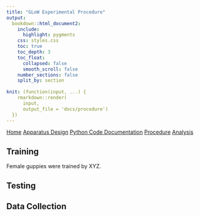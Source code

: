 ```yaml
---
title: "GLoW Experimental Procedure"
output:
  bookdown::html_document2:
    include:
      highlight: pygments
    css: styles.css
    toc: true
    toc_depth: 3
    toc_float: 
      collapsed: false
      smooth_scroll: false
    number_sections: false
    split_by: section
    
knit: (function(input, ...) {
    rmarkdown::render(
      input,
      output_file = 'docs/procedure')
  })
---
```


<div class="topnav">
  <a href="index.html">Home</a>
   <a href="apparatus-setup.html">Apparatus Design</a>
   <a href="python-code-documentation.html">Python Code Documentation</a>
  <a class="active" href="procedure.html">Procedure</a>
    <a href="analysis.html">Analysis</a>
</div>

## Training

Female guppies were trained by XYZ.

## Testing

## Data Collection

<div class="tocify-extend-page" data-unique="tocify-extend-page" style="height: 0;"></div>